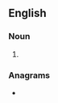{{also|Biros|birôs|birô}}
==English==

===Noun===
{{head|en|noun plural form}}

# {{plural of|biro|lang=en}}

===Anagrams===
* {{anagrams|en|a=biors|Boris}}